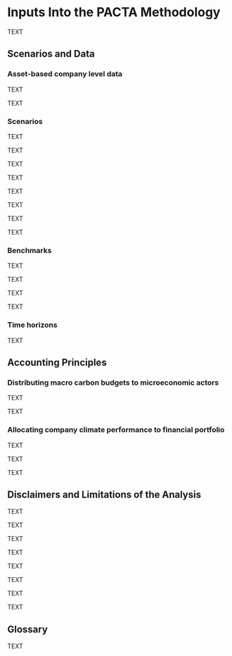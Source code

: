 # Inputs Into the PACTA Methodology 

TEXT

## Scenarios and Data

### Asset-based company level data

TEXT

TEXT

### Scenarios

TEXT

TEXT

TEXT

TEXT

TEXT

TEXT

TEXT

TEXT

### Benchmarks

TEXT

TEXT

TEXT

TEXT

### Time horizons

TEXT

## Accounting Principles

### Distributing macro carbon budgets to microeconomic actors

TEXT

TEXT


### Allocating company climate performance to financial portfolio

TEXT

TEXT

TEXT


## Disclaimers and Limitations of the Analysis 

TEXT

TEXT

TEXT

TEXT

TEXT

TEXT

TEXT

TEXT

## Glossary

TEXT

